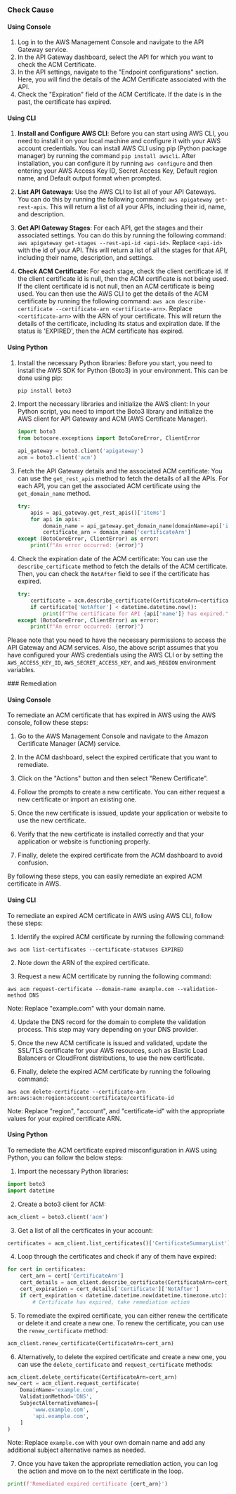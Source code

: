 

<Tabs><Tab title='Cause'>
### Check Cause

#### Using Console

1. Log in to the AWS Management Console and navigate to the API Gateway service.
2. In the API Gateway dashboard, select the API for which you want to check the ACM Certificate.
3. In the API settings, navigate to the "Endpoint configurations" section. Here, you will find the details of the ACM Certificate associated with the API.
4. Check the "Expiration" field of the ACM Certificate. If the date is in the past, the certificate has expired.

#### Using CLI

1. **Install and Configure AWS CLI**: Before you can start using AWS CLI, you need to install it on your local machine and configure it with your AWS account credentials. You can install AWS CLI using pip (Python package manager) by running the command `pip install awscli`. After installation, you can configure it by running `aws configure` and then entering your AWS Access Key ID, Secret Access Key, Default region name, and Default output format when prompted.

2. **List API Gateways**: Use the AWS CLI to list all of your API Gateways. You can do this by running the following command: `aws apigateway get-rest-apis`. This will return a list of all your APIs, including their id, name, and description.

3. **Get API Gateway Stages**: For each API, get the stages and their associated settings. You can do this by running the following command: `aws apigateway get-stages --rest-api-id <api-id>`. Replace `<api-id>` with the id of your API. This will return a list of all the stages for that API, including their name, description, and settings.

4. **Check ACM Certificate**: For each stage, check the client certificate id. If the client certificate id is null, then the ACM certificate is not being used. If the client certificate id is not null, then an ACM certificate is being used. You can then use the AWS CLI to get the details of the ACM certificate by running the following command: `aws acm describe-certificate --certificate-arn <certificate-arn>`. Replace `<certificate-arn>` with the ARN of your certificate. This will return the details of the certificate, including its status and expiration date. If the status is 'EXPIRED', then the ACM certificate has expired.

#### Using Python

1. Install the necessary Python libraries: Before you start, you need to install the AWS SDK for Python (Boto3) in your environment. This can be done using pip:

   ```bash
   pip install boto3
   ```

2. Import the necessary libraries and initialize the AWS client: In your Python script, you need to import the Boto3 library and initialize the AWS client for API Gateway and ACM (AWS Certificate Manager).

   ```python
   import boto3
   from botocore.exceptions import BotoCoreError, ClientError

   api_gateway = boto3.client('apigateway')
   acm = boto3.client('acm')
   ```

3. Fetch the API Gateway details and the associated ACM certificate: You can use the `get_rest_apis` method to fetch the details of all the APIs. For each API, you can get the associated ACM certificate using the `get_domain_name` method.

   ```python
   try:
       apis = api_gateway.get_rest_apis()['items']
       for api in apis:
           domain_name = api_gateway.get_domain_name(domainName=api['id'])
           certificate_arn = domain_name['certificateArn']
   except (BotoCoreError, ClientError) as error:
       print(f"An error occurred: {error}")
   ```

4. Check the expiration date of the ACM certificate: You can use the `describe_certificate` method to fetch the details of the ACM certificate. Then, you can check the `NotAfter` field to see if the certificate has expired.

   ```python
   try:
       certificate = acm.describe_certificate(CertificateArn=certificate_arn)['Certificate']
       if certificate['NotAfter'] < datetime.datetime.now():
           print(f"The certificate for API {api['name']} has expired.")
   except (BotoCoreError, ClientError) as error:
       print(f"An error occurred: {error}")
   ```
   
Please note that you need to have the necessary permissions to access the API Gateway and ACM services. Also, the above script assumes that you have configured your AWS credentials using the AWS CLI or by setting the `AWS_ACCESS_KEY_ID`, `AWS_SECRET_ACCESS_KEY`, and `AWS_REGION` environment variables.

</Tab>

<Tab title='Remediation'>
### Remediation

#### Using Console

To remediate an ACM certificate that has expired in AWS using the AWS console, follow these steps:

1. Go to the AWS Management Console and navigate to the Amazon Certificate Manager (ACM) service.

2. In the ACM dashboard, select the expired certificate that you want to remediate.

3. Click on the "Actions" button and then select "Renew Certificate".

4. Follow the prompts to create a new certificate. You can either request a new certificate or import an existing one.

5. Once the new certificate is issued, update your application or website to use the new certificate.

6. Verify that the new certificate is installed correctly and that your application or website is functioning properly.

7. Finally, delete the expired certificate from the ACM dashboard to avoid confusion.

By following these steps, you can easily remediate an expired ACM certificate in AWS.

#### Using CLI

To remediate an expired ACM certificate in AWS using AWS CLI, follow these steps:

1. Identify the expired ACM certificate by running the following command:

```
aws acm list-certificates --certificate-statuses EXPIRED
```

2. Note down the ARN of the expired certificate.

3. Request a new ACM certificate by running the following command:

```
aws acm request-certificate --domain-name example.com --validation-method DNS
```

Note: Replace "example.com" with your domain name.

4. Update the DNS record for the domain to complete the validation process. This step may vary depending on your DNS provider.

5. Once the new ACM certificate is issued and validated, update the SSL/TLS certificate for your AWS resources, such as Elastic Load Balancers or CloudFront distributions, to use the new certificate.

6. Finally, delete the expired ACM certificate by running the following command:

```
aws acm delete-certificate --certificate-arn arn:aws:acm:region:account:certificate/certificate-id
```

Note: Replace "region", "account", and "certificate-id" with the appropriate values for your expired certificate ARN.

#### Using Python

To remediate the ACM certificate expired misconfiguration in AWS using Python, you can follow the below steps:

1. Import the necessary Python libraries:

```python
import boto3
import datetime
```

2. Create a boto3 client for ACM:

```python
acm_client = boto3.client('acm')
```

3. Get a list of all the certificates in your account:

```python
certificates = acm_client.list_certificates()['CertificateSummaryList']
```

4. Loop through the certificates and check if any of them have expired:

```python
for cert in certificates:
    cert_arn = cert['CertificateArn']
    cert_details = acm_client.describe_certificate(CertificateArn=cert_arn)
    cert_expiration = cert_details['Certificate']['NotAfter']
    if cert_expiration < datetime.datetime.now(datetime.timezone.utc):
        # Certificate has expired, take remediation action
```

5. To remediate the expired certificate, you can either renew the certificate or delete it and create a new one. To renew the certificate, you can use the `renew_certificate` method:

```python
acm_client.renew_certificate(CertificateArn=cert_arn)
```

6. Alternatively, to delete the expired certificate and create a new one, you can use the `delete_certificate` and `request_certificate` methods:

```python
acm_client.delete_certificate(CertificateArn=cert_arn)
new_cert = acm_client.request_certificate(
    DomainName='example.com',
    ValidationMethod='DNS',
    SubjectAlternativeNames=[
        'www.example.com',
        'api.example.com',
    ]
)
```

Note: Replace `example.com` with your own domain name and add any additional subject alternative names as needed.

7. Once you have taken the appropriate remediation action, you can log the action and move on to the next certificate in the loop.

```python
print(f'Remediated expired certificate {cert_arn}')
```


</Tab>
</Tabs>